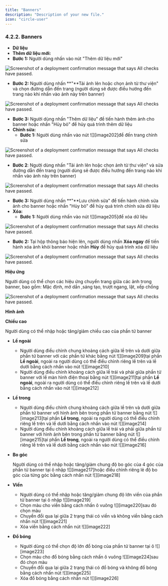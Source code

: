 ```yaml
---
title: "Banners"
description: "Description of your new file."
icon: "circle-user"
---
```


### **4.2.2. Banners**

- **Dữ liệu**
- **Thêm dữ liệu mới:**
- **Bước 1:** Người dùng nhấn vào nút "Thêm dữ liệu mới"

<Frame caption="Nút thêm dữ liệu mới ">
  <img
    src="https://aimini-upload.sgp1.digitaloceanspaces.com/image68_f67e66b3db.png"
    alt="Screenshot of a deployment confirmation message that says All checks have passed."
    style={{ borderRadius:"0.5rem" }}
    title=""
  />
</Frame>

- **Bước 2:** Người dùng nhấn \*\*"\*\*Tải ảnh lên hoặc chọn ảnh từ thư viện" và chọn đường dẫn đến trang (người dùng sẽ được điều hướng đến trang nào khi nhấn vào ảnh này trên banner)

<Frame caption="Thêm dữ liệu  ">
  <img
    src="https://aimini-upload.sgp1.digitaloceanspaces.com/image131_f9f8ae76c1.png"
    alt="Screenshot of a deployment confirmation message that says All checks have passed."
    style={{ borderRadius:"0.5rem" }}
    title=""
  />
</Frame>

- **Bước 3:** Người dùng nhấn "Thêm dữ liệu" để tiến hành thêm ảnh cho banner hoặc nhấn "Hủy bỏ" để hủy quá trình thêm dữ liệu
- **Chỉnh sửa:**
  - **Bước 1:** Người dùng nhấn vào nút ![][image202]để đến trang chỉnh sửa

<Frame caption="Nút chỉnh sửa  ">
  <img
    src="https://aimini-upload.sgp1.digitaloceanspaces.com/image60_a8f6c92125.png"
    alt="Screenshot of a deployment confirmation message that says All checks have passed."
    style={{ borderRadius:"0.5rem" }}
    title=""
  />
</Frame>

- **Bước 2**: Người dùng nhấn "Tải ảnh lên hoặc chọn ảnh từ thư viện” và sửa đường dẫn đến trang (người dùng sẽ được điều hướng đến trang nào khi nhấn vào ảnh này trên banner)

<Frame caption="Chỉnh sửa dữ liệu   ">
  <img
    src="https://aimini-upload.sgp1.digitaloceanspaces.com/image152_b4f8ea66de.png"
    alt="Screenshot of a deployment confirmation message that says All checks have passed."
    style={{ borderRadius:"0.5rem" }}
    title=""
  />
</Frame>

- **Bước 3:** Người dùng nhấn \*\*"\*\*Lưu chỉnh sửa" để tiến hành chỉnh sửa ảnh cho banner hoặc nhấn "Hủy bỏ" để hủy quá trình chỉnh sửa dữ liệu
- **Xóa:**
  - **Bước 1:** Người dùng nhấn vào nút ![][image205]để xóa dữ liệu

<Frame caption="Nút xóa dữ liệu ">
  <img
    src="https://aimini-upload.sgp1.digitaloceanspaces.com/image177_4594d1306d.png"
    alt="Screenshot of a deployment confirmation message that says All checks have passed."
    style={{ borderRadius:"0.5rem" }}
    title=""
  />
</Frame>

- **Bước 2:** Tại hộp thông báo hiện lên, người dùng nhấn **Xóa ngay** để tiến hành xóa ảnh khỏi banner hoặc nhấn **Hủy** để hủy quá trình xóa dữ liệu

<Frame caption=" ">
  <img
    src="https://aimini-upload.sgp1.digitaloceanspaces.com/image228_c7e3b90a62.png"
    alt="Screenshot of a deployment confirmation message that says All checks have passed."
    style={{ borderRadius:"0.5rem" }}
    title=""
  />
</Frame>

**Hiệu ứng**

Người dùng có thể chọn các hiệu ứng chuyển trang giữa các ảnh trong banner, bao gồm: Mặc định, mờ dần ,sáng tạo, trượt ngang, lật, xếp chồng

<Frame caption="Hiệu ứng chuyển trang ">
  <img
    src="https://aimini-upload.sgp1.digitaloceanspaces.com/image229_282233b2c8.png"
    alt="Screenshot of a deployment confirmation message that says All checks have passed."
    style={{ borderRadius:"0.5rem" }}
    title=""
  />
</Frame>

**Hình ảnh**

**Chiều cao**

Người dùng có thể nhập hoặc tăng/giảm chiều cao của phần tử banner

- **Lề ngoài**
  - Người dùng điều chỉnh chung khoảng cách giữa lề trên và dưới giữa phần tử banner với các phần tử khác bằng nút ![][image209]tại phần **Lề ngoài**, ngoài ra người dùng có thể điều chỉnh riêng lề trên và lề dưới bằng cách nhấn vào nút ![][image210]
  - Người dùng điều chỉnh khoảng cách giữa lề trái và phải giữa phần tử banner với lề màn hình điện thoại bằng nút ![][image211]tại phần **Lề ngoài**, ngoài ra người dùng có thể điều chỉnh riêng lề trên và lề dưới bằng cách nhấn vào nút ![][image212]
- **Lề trong**
  - Người dùng điều chỉnh chung khoảng cách giữa lề trên và dưới giữa phần tử banner với hình ảnh bên trong phần tử banner bằng nút ![][image213]tại phần **Lề trong**, ngoài ra người dùng có thể điều chỉnh riêng lề trên và lề dưới bằng cách nhấn vào nút ![][image214]
  - Người dùng điều chỉnh khoảng cách giữa lề trái và phải giữa phần tử banner với hình ảnh bên trong phần tử banner bằng nút ![][image215]tại phần **Lề trong**, ngoài ra người dùng có thể điều chỉnh riêng lề trên và lề dưới bằng cách nhấn vào nút ![][image216]
- **Bo góc**

  Người dùng có thể nhập hoặc tăng/giảm chung độ bo góc của 4 góc của phần tử banner tại ô nhập ![][image217]hoặc điều chỉnh riêng lẻ độ bo góc của từng góc bằng cách nhấn nút ![][image218]
- **Viền**
  - Người dùng có thể nhập hoặc tăng/giảm chung độ lớn viền của phần tử banner tại ô nhập ![][image219]
  - Chọn màu cho viền bằng cách nhấn ô vuông ![][image220]sau đó chọn màu
  - Chuyển đổi qua lại giữa 2 trạng thái có viền và không viền bằng cách nhấn nút ![][image221]
  - Xóa viền bằng cách nhấn nút ![][image222]
- **Đổ bóng**
  - Người dùng có thể chọn độ lớn đổ bóng của phần tử banner tại ô ![][image223]
  - Chọn màu cho đổ bóng bằng cách nhấn ô vuông ![][image224]sau đó chọn màu
  - Chuyển đổi qua lại giữa 2 trạng thái có đổ bóng và không đổ bóng bằng cách nhấn nút ![][image225]
  - Xóa đổ bóng bằng cách nhấn nút ![][image226]
